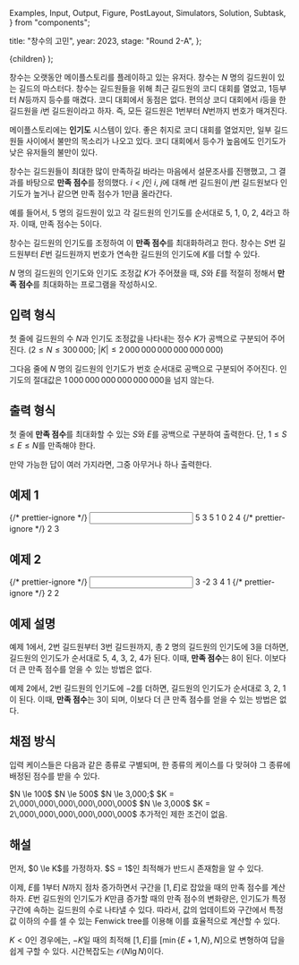   Examples,
  Input,
  Output,
  Figure,
  PostLayout,
  Simulators,
  Solution,
  Subtask,
} from "components";

  title: "창수의 고민",
  year: 2023,
  stage: "Round 2-A",
};

  <PostLayout meta={meta}>{children}</PostLayout>
);

창수는 오랫동안 메이플스토리를 플레이하고 있는 유저다.
창수는 $N$ 명의 길드원이 있는 길드의 마스터다.
창수는 길드원들을 위해 최근 길드원의 코디 대회를 열었고,
$1$등부터 $N$등까지 등수를 매겼다. 코디 대회에서 동점은 없다.
편의상 코디 대회에서 $i$등을 한 길드원을 $i$번 길드원이라고 하자.
즉, 모든 길드원은 $1$번부터 $N$번까지 번호가 매겨진다.

메이플스토리에는 **인기도** 시스템이 있다.
좋은 취지로 코디 대회를 열었지만,
일부 길드원들 사이에서 불만의 목소리가 나오고 있다.
코디 대회에서 등수가 높음에도 인기도가 낮은 유저들의 불만이 있다.

창수는 길드원들이 최대한 많이 만족하길 바라는 마음에서
설문조사를 진행했고, 그 결과를 바탕으로 **만족 점수**를 정의했다.
$i < j$인 $i$, $j$에 대해 $i$번 길드원이 $j$번 길드원보다
인기도가 높거나 같으면 만족 점수가 $1$만큼 올라간다.

예를 들어서, $5$ 명의 길드원이 있고
각 길드원의 인기도를 순서대로 $5$, $1$, $0$, $2$, $4$라고 하자.
이때, 만족 점수는 $5$이다.

창수는 길드원의 인기도를 조정하여 이 **만족 점수**를 최대화하려고 한다.
창수는 $S$번 길드원부터 $E$번 길드원까지
번호가 연속한 길드원의 인기도에 $K$를 더할 수 있다.

$N$ 명의 길드원의 인기도와 인기도 조정값 $K$가 주어졌을 때,
$S$와 $E$를 적절히 정해서 **만족 점수**를 최대화하는 프로그램을 작성하시오.

## 입력 형식

첫 줄에 길드원의 수 $N$과 인기도 조정값을 나타내는 정수 $K$가
공백으로 구분되어 주어진다.
($2 \le N \le 300\,000;$
$|K| \le 2\,000\,000\,000\,000\,000\,000$)

그다음 줄에 $N$ 명의 길드원의 인기도가 번호 순서대로 공백으로 구분되어 주어진다.
인기도의 절대값은 $1\,000\,000\,000\,000\,000\,000$을 넘지 않는다.

## 출력 형식

첫 줄에 **만족 점수**를 최대화할 수 있는 $S$와 $E$를
공백으로 구분하여 출력한다.
단, $1 \le S \le E \le N$를 만족해야 한다.

만약 가능한 답이 여러 가지라면, 그중 아무거나 하나 출력한다.

## 예제 1

<Examples>
  {/* prettier-ignore */}
  <Input>
5 3
5 1 0 2 4
  </Input>
  {/* prettier-ignore */}
  <Output>
2 3
  </Output>
</Examples>

## 예제 2

<Examples>
  {/* prettier-ignore */}
  <Input>
3 -2
3 4 1
  </Input>
  {/* prettier-ignore */}
  <Output>
2 2
  </Output>
</Examples>

## 예제 설명

예제 1에서, $2$번 길드원부터 $3$번 길드원까지,
총 $2$ 명의 길드원의 인기도에 $3$을 더하면,
길드원의 인기도가 순서대로 $5$, $4$, $3$, $2$, $4$가 된다.
이때, **만족 점수**는 $8$이 된다.
이보다 더 큰 만족 점수를 얻을 수 있는 방법은 없다.

예제 2에서, $2$번 길드원의 인기도에 $-2$를 더하면,
길드원의 인기도가 순서대로 $3$, $2$, $1$이 된다.
이때, **만족 점수**는 $3$이 되며,
이보다 더 큰 만족 점수를 얻을 수 있는 방법은 없다.

## 채점 방식

입력 케이스들은 다음과 같은 종류로 구별되며, 한 종류의 케이스를 다 맞혀야 그 종류에 배정된 점수를 받을 수 있다.

<Subtask index={1} score={9}>
  $N \le 100$
</Subtask>
<Subtask index={2} score={13}>
  $N \le 500$
</Subtask>
<Subtask index={3} score={15}>
  $N \le 3,000;$ $K = 2\,000\,000\,000\,000\,000\,000$
</Subtask>
<Subtask index={4} score={21}>
  $N \le 3,000$
</Subtask>
<Subtask index={5} score={18}>
  $K = 2\,000\,000\,000\,000\,000\,000$
</Subtask>
<Subtask index={6} score={24}>
  추가적인 제한 조건이 없음.
</Subtask>

## 해설

<Solution>
먼저, $0 \le K$를 가정하자. $S = 1$인 최적해가 반드시 존재함을 알 수 있다.

이제, $E$를 $1$부터 $N$까지 점차 증가하면서 구간을 $[1, E]$로 잡았을 때의 만족 점수를 계산하자.
$E$번 길드원의 인기도가 $K$만큼 증가할 때의 만족 점수의 변화량은,
인기도가 특정 구간에 속하는 길드원의 수로 나타낼 수 있다.
따라서, 값의 업데이트와 구간에서 특정 값 이하의 수를 셀 수 있는 Fenwick tree를 이용해 이를 효율적으로 계산할 수 있다.

$K < 0$인 경우에는, $-K$일 때의 최적해 $[1, E]$를 $[ \min\{ E+1, N \}, N ]$으로 변형하여 답을 쉽게 구할 수 있다.
시간복잡도는 $\mathcal{O}\left( N \lg N \right)$이다.
</Solution>

